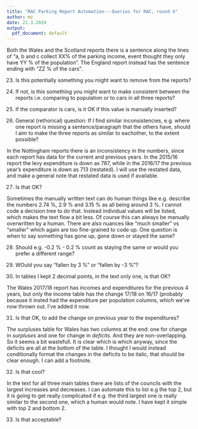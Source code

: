 ```yaml
---
title: "RAC Parking Report Automation---Queries for RAC, round 4"
author: mz
date: 21.3.2019
output:
  pdf_document: default
---
```

  
Both the Wales and the Scotland reports there is a sentence along the lines of "a, b and c collect XX% of the parking income, event thought they only have YY % of the population". The England report instead has the sentence ending with "ZZ % of the cars". 

23. Is this potentially something you might want to remove from the reports?

24. If not, is this something you might want to make consistent between the reports i.e. comparing to population or to cars in all three reports?

25. If the comparator is cars, is it OK if this value is manually inserted?

 26. General (rethorical) question: If I find similar inconsistencies, e.g. where one report is missing a sentence/paragraph that the others have, should I aim to make the three reports as similar to eachother, to the extent possible? 
 
In the Nottingham reports there is an inconsistency in the numbers, since each report has data for the current and previous years. In the 2015/16 report the levy expenditure is down as 787, while in the 2016/17 the previous year's expenditure is down as 713 (restated). I will use the restated data, and make a general note that restated data is used if available.

27. Is that OK?

Sometimes the manually written text can do human things like e.g. describe the numbers 2.74 %, 2.9 % and 3.15 % as all being around 3 %. I cannot code a decision tree to do that. Instead individual values will be listed, which makes the text flow a bit less. Of course this can always be manually overwritten by a human. There are also nuances like "much smaller" vs "smaller" which again are too fine-grained to code up. One question is when to say something has gone up, gone down or stayed the same?

28. Should e.g. -0.2 % - 0.2 % count as staying the same or would you prefer a different range?

29. WOuld you say "fallen by 3 %" or "fallen by -3 %"?

30. In tables I kept 2 decimal points, in the text only one, is that OK?

The Wales 2017/18 report has incomes and expenditures for the previous 4 years, but only the income table has the change 17/18 on 16/17 (probably because it insted had the expenditure per population columns, which we've now thrown out. I've added it now.

31. Is that OK, to add the change on previous year to the expenditures?

The surpluses table for Wales has two columns at the end: one for change in *surpluses* and one for change in *deficits*. And they are non-overlapping. So it seems a bit wastefull. It is clear which is which anyway, since the deficits are all at the bottom of the table. I thought I would instead conditionally format the changes in the deficits to be italic, that should be clear enough. I can add a footnote.

32. Is that cool?


In the text for all three main tables there are lists of the councils with the largest increases and decreases. I can automate this to list e.g the top 2, but it is going to get really complicated if e.g. the third largest one is really similar to the second one, which a human would note. I have kept it simple with top 2 and bottom 2. 

33. Is that acceptable?
